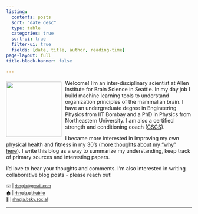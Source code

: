 ```yaml
---
listing:
  contents: posts
  sort: "date desc"
  type: table
  categories: true
  sort-ui: true
  filter-ui: true
  fields: [date, title, author, reading-time]
page-layout: full
title-block-banner: false

---
```


:::{}
![](assets/blog abstract.png){width=150 style="float: left; margin: 5px 10px 0px 0px;"}

Welcome! I'm an inter-disciplinary scientist at Allen Institute for Brain Science in Seattle. In my day job I build machine learning tools to understand organization principles of the mammalian brain. I have an undergraduate degree in Engineering Physics from IIT Bombay and a PhD in Physics from Northeastern University. I am also a certified strength and conditioning coach ([CSCS](https://www.nsca.com/certification/cscs/)).
:::

I became more interested in improving my own physical health and fitness in my 30's ([more thoughts about my "why" here](https://substack.com/home/post/p-46208024)). I write this blog as a way to summarize my understanding, keep track of primary sources and interesting papers.

I'd love to hear your thoughts and comments. I'm also interested in writing collaborative blog posts - please reach out! 

:::{style="font-size: 80%;"}
✉️ | [rhngla@gmail.com](mailto:rhngla@gmail.com) <br>
🏠 | [rhngla.github.io](https://rhngla.github.io) <br>
🦋 | [rhngla.bsky.social](https://bsky.app/profile/rhngla.bsky.social) <br>
:::

---